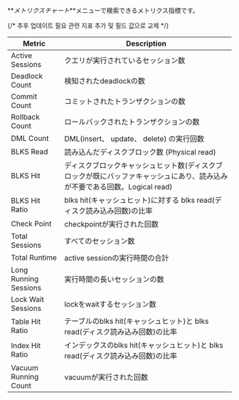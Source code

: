 **_メトリクスチャート_**メニューで検索できるメトリクス指標です。

{/* 추후 업데이트 필요 관련 지표 추가 및 필드 값으로 교체 */}

<div class='metric'>

| Metric                | Description                                                                               |
| --------------------- | ----------------------------------------------------------------------------------------- |
| Active Sessions       | クエリが実行されているセッション数                                                                         |
| Deadlock Count        | 検知されたdeadlockの数                                                                           |
| Commit Count          | コミットされたトランザクションの数                                                                         |
| Rollback Count        | ロールバックされたトランザクションの数                                                                       |
| DML Count             | DML(insert、 update、 delete) の実行回数                                      |
| BLKS Read             | 読み込んだディスクブロック数 (Physical read)                                         |
| BLKS Hit              | ディスクブロックキャッシュヒット数(ディスクブロックが既にバッファキャッシュにあり、読み込みが不要である回数。Logical read)   |
| BLKS Hit Ratio        | blks hit(キャッシュヒット)に対する blks read(ディスク読み込み回数)の比率     |
| Check Point           | checkpointが実行された回数                                                                        |
| Total Sessions        | すべてのセッション数                                                                                |
| Total Runtime         | active sessionの実行時間の合計                                                                    |
| Long Running Sessions | 実行時間の長いセッションの数                                                                            |
| Lock Wait Sessions    | lockをwaitするセッション数                                                                         |
| Table Hit Ratio       | テーブルのblks hit(キャッシュヒット)と blks read(ディスク読み込み回数)の比率   |
| Index Hit Ratio       | インデックスのblks hit(キャッシュヒット)と blks read(ディスク読み込み回数)の比率 |
| Vacuum Running Count  | vacuumが実行された回数                                                                            |

</div>
